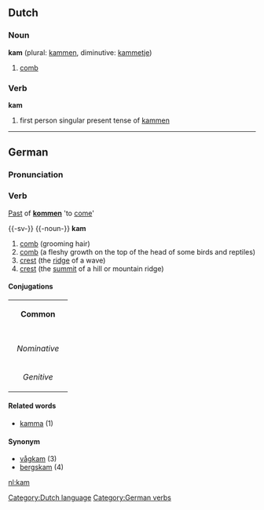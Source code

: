 ==Dutch==
===Noun===
'''kam''' (plural: [[kammen]], diminutive: [[kammetje]])

# [[comb]]

===Verb===
'''kam'''

# first person singular present tense of [[kammen]]

[[Category:Dutch language]]
----
==German==
===Pronunciation===
{{IPA|[kaːm]}}
===Verb===
[[Past]] of '''[[kommen]]''' 'to [[come]]'

[[Category:German verbs]]

{{-sv-}}
{{-noun-}}
'''kam'''
#[[comb]] (grooming hair)
#[[comb]] (a fleshy growth on the top of the head of some birds and reptiles)
#[[crest]] (the [[ridge]] of a wave)
#[[crest]] (the [[summit]] of a hill or mountain ridge)

====Conjugations====
{| border=1 cellspacing=0 
| bgcolor=#FFFFF0 colspan=5 align=center | '''Common''' 
|- 
|- bgcolor=#FFFFF0 align=center 
! rowspan=2 | 
| colspan=2 width=105 | ''Singular'' 
| colspan=2 | ''Plural'' 
|- bgcolor=#FFFFF0 align=center 
| width=105 | ''Indefinite'' 
| width=105 | ''Definite'' 
| width=105 | ''Indefinite'' 
|  width=105 | ''Definite'' 
|- align=center 
| width=105 bgcolor=#FFFFF0 | ''Nominative'' 
| [[kam]] 
| [[kammen]] 
| [[kammar]] 
| [[kammarna]] 
|- align=center 
| width=105 bgcolor=#FFFFF0 | ''Genitive'' 
| [[kams]] 
| [[kammens]] 
| [[kammars]] 
| [[kammarnas]] 
|} 

====Related words====
*[[kamma]] (1)
====Synonym====
*[[vågkam]] (3)
*[[bergskam]] (4)

[[nl:kam]]